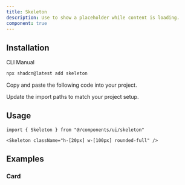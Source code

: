 ```yaml
---
title: Skeleton
description: Use to show a placeholder while content is loading.
component: true
---
```


<ComponentPreview name="skeleton-demo" description="A skeleton component." />

## Installation

<CodeTabs>

<TabsList>
  <TabsTrigger value="cli">CLI</TabsTrigger>
  <TabsTrigger value="manual">Manual</TabsTrigger>
</TabsList>
<TabsContent value="cli">

```bash
npx shadcn@latest add skeleton
```

</TabsContent>

<TabsContent value="manual">

<Steps>

<Step>Copy and paste the following code into your project.</Step>

<ComponentSource name="skeleton" title="components/ui/skeleton.tsx" />

<Step>Update the import paths to match your project setup.</Step>

</Steps>

</TabsContent>

</CodeTabs>

## Usage

```tsx
import { Skeleton } from "@/components/ui/skeleton"
```

```tsx
<Skeleton className="h-[20px] w-[100px] rounded-full" />
```

## Examples

### Card

<ComponentPreview
  name="skeleton-card"
  description="A card with skeleton showing a loading state."
/>
